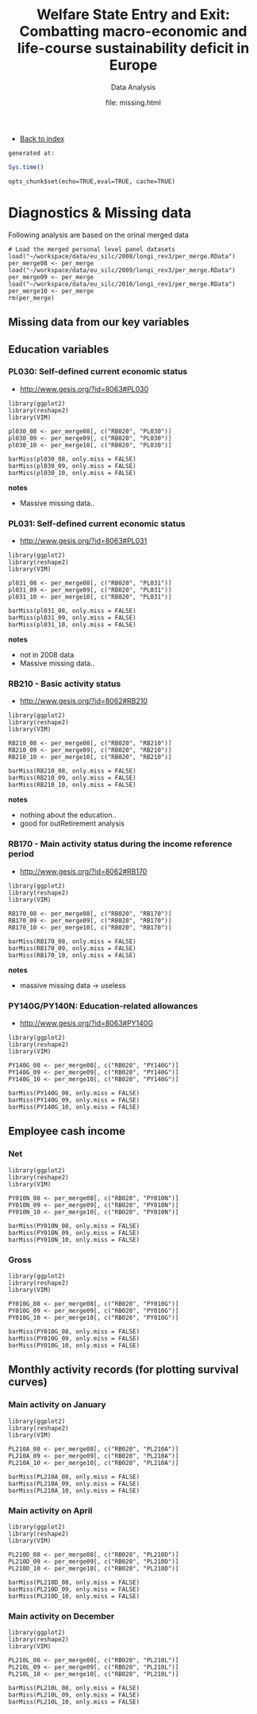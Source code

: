 % Welfare State Entry and Exit: Combatting macro-economic and life-course sustainability deficit in Europe
% Data Analysis
% file: missing.html
- [Back to index](index.html)


<link href="http://markuskainu.fi/material/css/rmarkdown.css" rel="stylesheet" type="text/css" title="compact"></link>
<link href='http://fonts.googleapis.com/css?family=Oswald' rel='stylesheet' type='text/css'>

`generated at:`
```r
Sys.time()
```


```roptsmissing
opts_chunk$set(echo=TRUE,eval=TRUE, cache=TRUE)
```


# Diagnostics & Missing data

Following analysis are based on the orinal merged data

```rsubsetloadmergedpersonalfiles
# Load the merged personal level panel datasets
load("~/workspace/data/eu_silc/2008/longi_rev3/per_merge.RData")
per_merge08 <- per_merge
load("~/workspace/data/eu_silc/2009/longi_rev3/per_merge.RData")
per_merge09 <- per_merge
load("~/workspace/data/eu_silc/2010/longi_rev1/per_merge.RData")
per_merge10 <- per_merge
rm(per_merge)
```

## Missing data from our key variables

## Education variables

### PL030: Self-defined current economic status
- [http://www.gesis.org/?id=8063#PL030](http://www.gesis.org/?id=8063#PL030)

```rmissingeducationpl030
library(ggplot2)
library(reshape2)
library(VIM)

pl030_08 <- per_merge08[, c("RB020", "PL030")]
pl030_09 <- per_merge09[, c("RB020", "PL030")]
pl030_10 <- per_merge10[, c("RB020", "PL030")]

barMiss(pl030_08, only.miss = FALSE)
barMiss(pl030_09, only.miss = FALSE)
barMiss(pl030_10, only.miss = FALSE)

```

**notes**

- Massive missing data..

### PL031: Self-defined current economic status
- [http://www.gesis.org/?id=8063#PL031](http://www.gesis.org/?id=8063#PL030)


```rmissingeducationpl031
library(ggplot2)
library(reshape2)
library(VIM)

pl031_08 <- per_merge08[, c("RB020", "PL031")]
pl031_09 <- per_merge09[, c("RB020", "PL031")]
pl031_10 <- per_merge10[, c("RB020", "PL031")]

barMiss(pl031_08, only.miss = FALSE)
barMiss(pl031_09, only.miss = FALSE)
barMiss(pl031_10, only.miss = FALSE)

```

**notes**

- not in 2008 data
- Massive missing data..

### RB210 - Basic activity status
- [http://www.gesis.org/?id=8062#RB210](http://www.gesis.org/?id=8062#RB210)

```rmissingeducationRB210
library(ggplot2)
library(reshape2)
library(VIM)

RB210_08 <- per_merge08[, c("RB020", "RB210")]
RB210_09 <- per_merge09[, c("RB020", "RB210")]
RB210_10 <- per_merge10[, c("RB020", "RB210")]

barMiss(RB210_08, only.miss = FALSE)
barMiss(RB210_09, only.miss = FALSE)
barMiss(RB210_10, only.miss = FALSE)
```

**notes**

-  nothing about the education..
-  good for outRetirement analysis

### RB170 - Main activity status during the income reference period

- [http://www.gesis.org/?id=8062#RB170](http://www.gesis.org/?id=8062#RB170)

```rmissingeducationRB170
library(ggplot2)
library(reshape2)
library(VIM)

RB170_08 <- per_merge08[, c("RB020", "RB170")]
RB170_09 <- per_merge09[, c("RB020", "RB170")]
RB170_10 <- per_merge10[, c("RB020", "RB170")]

barMiss(RB170_08, only.miss = FALSE)
barMiss(RB170_09, only.miss = FALSE)
barMiss(RB170_10, only.miss = FALSE)
```

**notes**

-  massive missing data -> useless

### PY140G/PY140N: Education-related allowances

- [http://www.gesis.org/?id=8063#PY140G](http://www.gesis.org/?id=8063#PY140G)

```rmissingeducationPY140G
library(ggplot2)
library(reshape2)
library(VIM)

PY140G_08 <- per_merge08[, c("RB020", "PY140G")]
PY140G_09 <- per_merge09[, c("RB020", "PY140G")]
PY140G_10 <- per_merge10[, c("RB020", "PY140G")]

barMiss(PY140G_08, only.miss = FALSE)
barMiss(PY140G_09, only.miss = FALSE)
barMiss(PY140G_10, only.miss = FALSE)

```

## Employee cash income


### Net

```rmissingeducationPY010N
library(ggplot2)
library(reshape2)
library(VIM)

PY010N_08 <- per_merge08[, c("RB020", "PY010N")]
PY010N_09 <- per_merge09[, c("RB020", "PY010N")]
PY010N_10 <- per_merge10[, c("RB020", "PY010N")]

barMiss(PY010N_08, only.miss = FALSE)
barMiss(PY010N_09, only.miss = FALSE)
barMiss(PY010N_10, only.miss = FALSE)

```

### Gross

```rmissingeducationPY010G
library(ggplot2)
library(reshape2)
library(VIM)

PY010G_08 <- per_merge08[, c("RB020", "PY010G")]
PY010G_09 <- per_merge09[, c("RB020", "PY010G")]
PY010G_10 <- per_merge10[, c("RB020", "PY010G")]

barMiss(PY010G_08, only.miss = FALSE)
barMiss(PY010G_09, only.miss = FALSE)
barMiss(PY010G_10, only.miss = FALSE)

```

## Monthly activity records (for plotting survival curves)

### Main activity on January

```rmissingeducationPL210A
library(ggplot2)
library(reshape2)
library(VIM)

PL210A_08 <- per_merge08[, c("RB020", "PL210A")]
PL210A_09 <- per_merge09[, c("RB020", "PL210A")]
PL210A_10 <- per_merge10[, c("RB020", "PL210A")]

barMiss(PL210A_08, only.miss = FALSE)
barMiss(PL210A_09, only.miss = FALSE)
barMiss(PL210A_10, only.miss = FALSE)

```

### Main activity on April


```rmissingeducationPL210D
library(ggplot2)
library(reshape2)
library(VIM)

PL210D_08 <- per_merge08[, c("RB020", "PL210D")]
PL210D_09 <- per_merge09[, c("RB020", "PL210D")]
PL210D_10 <- per_merge10[, c("RB020", "PL210D")]

barMiss(PL210D_08, only.miss = FALSE)
barMiss(PL210D_09, only.miss = FALSE)
barMiss(PL210D_10, only.miss = FALSE)

```


### Main activity on December


```rmissingeducationPL210L
library(ggplot2)
library(reshape2)
library(VIM)

PL210L_08 <- per_merge08[, c("RB020", "PL210L")]
PL210L_09 <- per_merge09[, c("RB020", "PL210L")]
PL210L_10 <- per_merge10[, c("RB020", "PL210L")]

barMiss(PL210L_08, only.miss = FALSE)
barMiss(PL210L_09, only.miss = FALSE)
barMiss(PL210L_10, only.miss = FALSE)

```